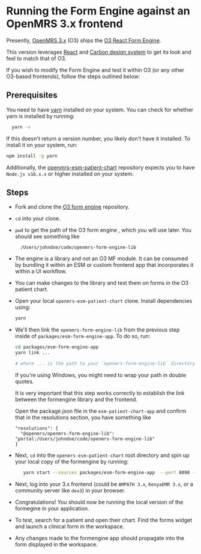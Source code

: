 
# Running the Form Engine against an OpenMRS 3.x frontend

Presently, [OpenMRS 3.x](https://dev3.openmrs.org/openmrs) (O3) ships the [O3 React Form Engine](https://github.com/openmrs/openmrs-form-engine-lib).

This version leverages [React](https://react.dev/) and [Carbon design system](https://carbondesignsystem.com/) to get its look and feel to match that of O3.

If you wish to modify the Form Engine and test it within O3 (or any other O3-based frontends), follow the steps outlined below:

## Prerequisites

You need to have [yarn](https://yarnpkg.com) installed on your system. You can check for whether yarn is installed by running:

```sh
  yarn -v
```

If this doesn't return a version number, you likely don't have it installed. To install it on your system, run:

```sh
npm install -g yarn
```

Additionally, the [openmrs-esm-patient-chart](https://github.com/openmrs/openmrs-esm-patient-chart) repository expects you to have `Node.js v16.x.x` or higher installed on your system.

## Steps

- Fork and clone the [O3 form engine](https://github.com/openmrs/openmrs-form-engine-lib) repository.
- `cd` into your clone.
- `pwd` to get the path of the O3 form engine , which you will use later. You should see something like
  ```
    /Users/johndoe/code/openmrs-form-engine-lib
  ```
- The engine is a library and not an O3 MF module. It can be consumed by bundling it within an ESM or custom frontend app that incorporates it within a UI workflow.

- You can make changes to the library and test them on forms in the O3 patient chart.

- Open your local `openmrs-esm-patient-chart` clone. Install dependencies using:

  ```sh
  yarn
  ```

- We'll then link the `openmrs-form-engine-lib` from the previous step inside of `packages/esm-form-engine-app`. To do so, run:

  ```sh
  cd packages/esm-form-engine-app
  yarn link ...

  # where ... is the path to your `openmrs-form-engine-lib` directory from the previous step. It could look like: /Users/johndoe/code/openmrs-form-engine-lib.
  ```

  <Callout emoji="ℹ️" type="info">
    If you're using Windows, you might need to wrap your path in double quotes.
  </Callout>

  It is very important that this step works correctly to establish the link between the formengine library and the frontend.

  Open the package.json file in the `esm-patient-chart-app` and confirm that in the resolutions section, you have something like
  ```
  "resolutions": {
    "@openmrs/openmrs-form-engine-lib": "portal:/Users/johndoe/code/openmrs-form-engine-lib"
  }
  ```

- Next, `cd` into the `openmrs-esm-patient-chart` root directory and spin up your local copy of the formengine by running:

  ```sh
     yarn start --sources packages/esm-form-engine-app  --port 8090 --importmap https://dev3.openmrs.org/openmrs/spa/importmap.json
  ```

- Next, log into your 3.x frontend (could be `AMPATH 3.x`, `KenyaEMR 3.x`, or a community server like `dev3`) in your browser.

- Congratulations! You should now be running the local version of the formegine in your application.

- To test, search for a patient and open their chart. Find the forms widget and launch a clinical form in the workspace.

- Any changes made to the formengine app should propagate into the form displayed in the workspace.


